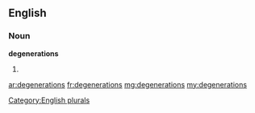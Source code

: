 ==English==

===Noun===
'''degenerations'''

# {{plural of|[[degeneration]]}}

[[Category:English plurals]]

[[ar:degenerations]]
[[fr:degenerations]]
[[mg:degenerations]]
[[my:degenerations]]